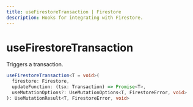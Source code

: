 ```yaml
---
title: useFirestoreTransaction | Firestore
description: Hooks for integrating with Firestore.
---
```


# useFirestoreTransaction

Triggers a transaction.

```ts
useFirestoreTransaction<T = void>(
  firestore: Firestore,
  updateFunction: (tsx: Transaction) => Promise<T>,
  useMutationOptions?: UseMutationOptions<T, FirestoreError, void>
): UseMutationResult<T, FirestoreError, void>
```

